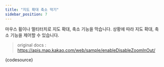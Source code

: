 ```yaml
---
title: "지도 확대 축소 막기"
sidebar_position: 7
---
```


마우스 휠이나 멀티터치로 지도 확대, 축소 기능을 막습니다. 상황에 따라 지도 확대, 축소 기능을 제어할 수 있습니다.

> original docs : https://apis.map.kakao.com/web/sample/enableDisableZoomInOut/


<LiveEditor>{codesource}</LiveEditor>